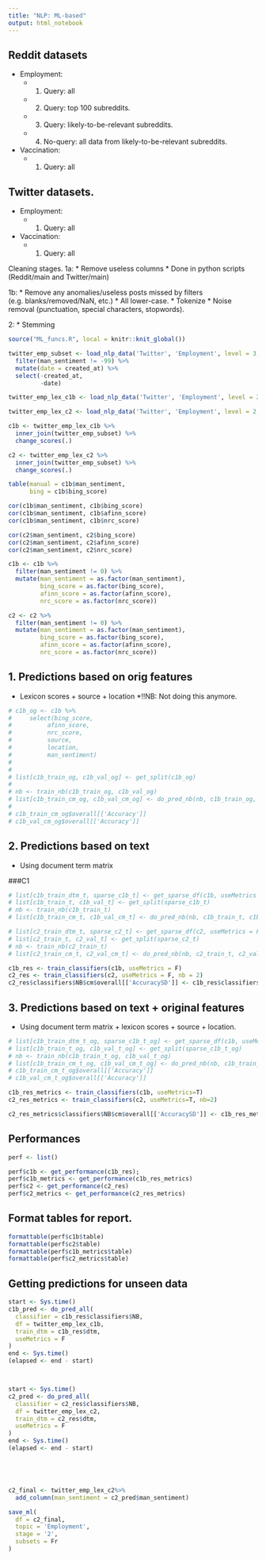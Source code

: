 ```yaml
---
title: "NLP: ML-based"
output: html_notebook
---
```


## Reddit datasets
* Employment:
  * 1. Query: all
  * 2. Query: top 100 subreddits.
  * 3. Query: likely-to-be-relevant subreddits.
  * 4. No-query: all data from likely-to-be-relevant subreddits.
* Vaccination:
  * 1. Query: all
  
## Twitter datasets.
* Employment:
  * 1. Query: all
* Vaccination:
  * 1. Query: all



Cleaning stages.
1a:
* Remove useless columns
* Done in python scripts (Reddit/main and Twitter/main)

1b: 
* Remove any anomalies/useless posts missed by filters (e.g. blanks/removed/NaN, etc.)
* All lower-case.
* Tokenize
* Noise removal (punctuation, special characters, stopwords).

2:
* Stemming

```r
source("ML_funcs.R", local = knitr::knit_global()) 
```


```r
twitter_emp_subset <- load_nlp_data('Twitter', 'Employment', level = 3, set = 1) %>% 
  filter(man_sentiment != -99) %>% 
  mutate(date = created_at) %>% 
  select(-created_at,
         -date)

twitter_emp_lex_c1b <- load_nlp_data('Twitter', 'Employment', level = 2, set = 1, stage = '1b')

twitter_emp_lex_c2 <- load_nlp_data('Twitter', 'Employment', level = 2, set = 1, stage = '2')
```

```r
c1b <- twitter_emp_lex_c1b %>%  
  inner_join(twitter_emp_subset) %>% 
  change_scores(.)

c2 <- twitter_emp_lex_c2 %>% 
  inner_join(twitter_emp_subset) %>% 
  change_scores(.)
```

```r
table(manual = c1b$man_sentiment, 
      bing = c1b$bing_score)

cor(c1b$man_sentiment, c1b$bing_score)
cor(c1b$man_sentiment, c1b$afinn_score)
cor(c1b$man_sentiment, c1b$nrc_score)

cor(c2$man_sentiment, c2$bing_score)
cor(c2$man_sentiment, c2$afinn_score)
cor(c2$man_sentiment, c2$nrc_score) 
``` 

```r
c1b <- c1b %>%  
  filter(man_sentiment != 0) %>% 
  mutate(man_sentiment = as.factor(man_sentiment),
         bing_score = as.factor(bing_score), 
         afinn_score = as.factor(afinn_score),
         nrc_score = as.factor(nrc_score)) 

c2 <- c2 %>% 
  filter(man_sentiment != 0) %>% 
  mutate(man_sentiment = as.factor(man_sentiment),
         bing_score = as.factor(bing_score),
         afinn_score = as.factor(afinn_score),
         nrc_score = as.factor(nrc_score))
``` 


## 1. Predictions based on orig features

* Lexicon scores + source + location
*!!NB: Not doing this anymore.

```r
# c1b_og <- c1b %>% 
#     select(bing_score,
#          afinn_score,
#          nrc_score,
#          source,
#          location,
#          man_sentiment)
# 
# 
# list[c1b_train_og, c1b_val_og] <- get_split(c1b_og)
# 
# nb <- train_nb(c1b_train_og, c1b_val_og)
# list[c1b_train_cm_og, c1b_val_cm_og] <- do_pred_nb(nb, c1b_train_og, c1b_val_og)
# 
# c1b_train_cm_og$overall[['Accuracy']]
# c1b_val_cm_og$overall[['Accuracy']]
```



## 2. Predictions based on text

* Using document term matrix

###C1

```r
# list[c1b_train_dtm_t, sparse_c1b_t] <- get_sparse_df(c1b, useMetrics = F)
# list[c1b_train_t, c1b_val_t] <- get_split(sparse_c1b_t)
# nb <- train_nb(c1b_train_t)
# list[c1b_train_cm_t, c1b_val_cm_t] <- do_pred_nb(nb, c1b_train_t, c1b_val_t)

```


```r
# list[c2_train_dtm_t, sparse_c2_t] <- get_sparse_df(c2, useMetrics = F)
# list[c2_train_t, c2_val_t] <- get_split(sparse_c2_t)
# nb <- train_nb(c2_train_t)
# list[c2_train_cm_t, c2_val_cm_t] <- do_pred_nb(nb, c2_train_t, c2_val_t)
```




```r
c1b_res <- train_classifiers(c1b, useMetrics = F)
c2_res <- train_classifiers(c2, useMetrics = F, nb = 2)
c2_res$classifiers$NB$cm$overall[['AccuracySD']] <- c1b_res$classifiers$NB$cm$overall[['AccuracySD']]
```


## 3. Predictions based on text + original features

* Using document term matrix + lexicon scores + source + location.

```r
# list[c1b_train_dtm_t_og, sparse_c1b_t_og] <- get_sparse_df(c1b, useMetrics = T)
# list[c1b_train_t_og, c1b_val_t_og] <- get_split(sparse_c1b_t_og)
# nb <- train_nb(c1b_train_t_og, c1b_val_t_og)
# list[c1b_train_cm_t_og, c1b_val_cm_t_og] <- do_pred_nb(nb, c1b_train_t_og, c1b_val_t_og)
# c1b_train_cm_t_og$overall[['Accuracy']]
# c1b_val_cm_t_og$overall[['Accuracy']]
```

```r
c1b_res_metrics <- train_classifiers(c1b, useMetrics=T)
c2_res_metrics <- train_classifiers(c2, useMetrics=T, nb=2)

c2_res_metrics$classifiers$NB$cm$overall[['AccuracySD']] <- c1b_res_metrics$classifiers$NB$cm$overall[['AccuracySD']]
```

## Performances

```r
perf <- list()

perf$c1b <- get_performance(c1b_res);
perf$c1b_metrics <- get_performance(c1b_res_metrics)
perf$c2 <- get_performance(c2_res)
perf$c2_metrics <- get_performance(c2_res_metrics)
```

## Format tables for report.

```r
formattable(perf$c1b$table)
formattable(perf$c2$table)
formattable(perf$c1b_metrics$table)
formattable(perf$c2_metrics$table)

```


## Getting predictions for unseen data

```r

start <- Sys.time() 
c1b_pred <- do_pred_all(
  classifier = c1b_res$classifiers$NB,
  df = twitter_emp_lex_c1b,
  train_dtm = c1b_res$dtm,
  useMetrics = F
)
end <- Sys.time()
(elapsed <- end - start) 



start <- Sys.time() 
c2_pred <- do_pred_all(
  classifier = c2_res$classifiers$NB,
  df = twitter_emp_lex_c2,
  train_dtm = c2_res$dtm,
  useMetrics = F
)
end <- Sys.time()
(elapsed <- end - start) 





c2_final <- twitter_emp_lex_c2%>% 
  add_column(man_sentiment = c2_pred$man_sentiment)

save_ml(
  df = c2_final,
  topic = 'Employment',
  stage = '2',
  subsets = Fr
)


  
```









